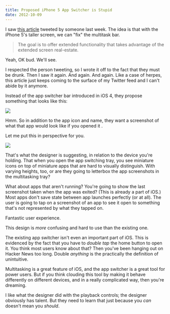 ```yaml
---
title: Proposed iPhone 5 App Switcher is Stupid
date: 2012-10-09
---
```



I saw [this article](http://www.theverge.com/2012/10/4/3451322/rethinking-the-app-switcher-for-the-iphone-5-mockups) tweeted by someone last week. The idea is that with the iPhone 5's taller screen, we can "fix" the multitask bar.

> The goal is to offer extended functionality that takes advantage of the extended screen real-estate.

Yeah, OK bud. We'll see.

I respected the person tweeting, so I wrote it off to the fact that they must be drunk. Then I saw it again. And again. And again. Like a case of herpes, this article just keeps coming to the surface of my Twitter feed and I can't abide by it anymore.

Instead of the app switcher bar introduced in iOS 4, they propose something that looks like this:

 ![](AA84057E4E434D68A7884BE0A8353B3B.png)

Hmm. So in addition to the app icon and name, they want a screenshot of what that app would look like if you opened it .

Let me put this in perspective for you.

 ![](A7C82126B4F3417C996F1FB53E531B1C.png)

That's what the designer is suggesting, in relation to the device you're holding. That when you open the app switching tray, you see miniature icons on top of miniature apps that are hard to visually distinguish. With varying heights, too, or are they going to letterbox the app screenshots in the multitasking tray?

What about apps that aren't running? You're going to show the last screenshot taken when the app was exited? (This is already a part of iOS.) Most apps don't save state between app launches perfectly (or at all). The user is going to tap on a screenshot of an app to see it open to something that's not represented by what they tapped on.

Fantastic user experience.

This design is _more_ confusing and hard to use than the existing one.

The existing app switcher isn't even an important part of iOS. This is evidenced by the fact that you have to _double tap_ the home button to open it. You think most users know about that? Then you've been hanging out on Hacker News too long. Double _anything_ is the practically the definition of unintuitive.

Multitasking is a great feature of iOS, and the app switcher is a great tool for power users. But if you think clouding this tool by making it behave differently on different devices, and in a really complicated way, then you're dreaming.

I like what the designer did with the playback controls; the designer obviously has talent. But they need to learn that just because you _can_ doesn't mean you _should_.


  